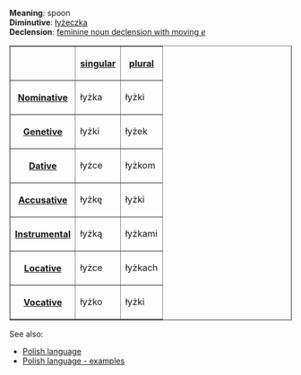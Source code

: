'''Meaning''': spoon<br>
'''Diminutive''': [[Polish word - łyżeczka|łyżeczka]]<br>
'''Declension''': [[Polish language - feminine noun declension with moving e|feminine noun declension with moving ''e'']]

<table border=1>
<tr><th><th>[[Polish language - singular number|singular]]<th>[[Polish language - plural number|plural]]</tr>
<tr><th>[[Polish language - nominative|Nominative]]<td>łyżka<td>łyżki</tr>
<tr><th>[[Polish language - genetive|Genetive]]<td>łyżki<td>łyżek</tr>
<tr><th>[[Polish language - dative|Dative]]<td>łyżce<td>łyżkom</tr>
<tr><th>[[Polish language - accusative|Accusative]]<td>łyżkę<td>łyżki</tr>
<tr><th>[[Polish language - instrumental|Instrumental]]<td>łyżką<td>łyżkami</tr>
<tr><th>[[Polish language - locative|Locative]]<td>łyżce<td>łyżkach</tr>
<tr><th>[[Polish language - vocative|Vocative]]<td>łyżko<td>łyżki</tr>
</table>

See also:
* [[Polish language]]
* [[Polish language - examples]]